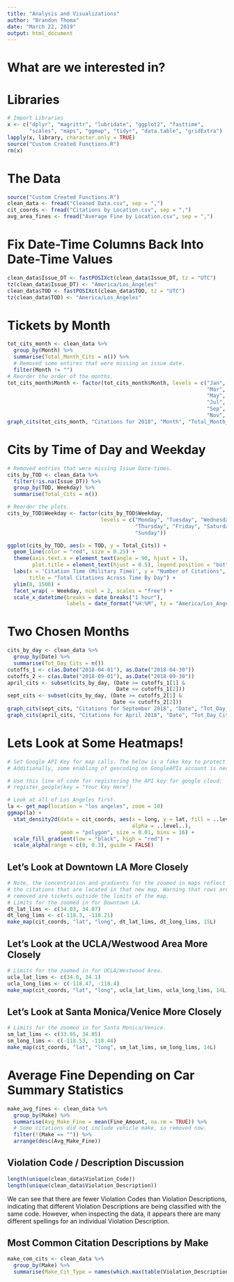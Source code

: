 ```yaml
---
title: "Analysis and Visualizations"
author: "Brandon Thoma"
date: "March 22, 2019"
output: html_document
---
```


# What are we interested in?

# Libraries

```r
# Import Libraries
x <- c("dplyr", "magrittr", "lubridate", "ggplot2", "fasttime",
       "scales", "maps", "ggmap", "tidyr", "data.table", "gridExtra")
lapply(x, library, character.only = TRUE)
source("Custom Created Functions.R")
rm(x)
```

# The Data

```r
source("Custom Created Functions.R")
clean_data <- fread("Cleaned Data.csv", sep = ",")
cit_coords <- fread("Citations by Location.csv", sep = ",")
avg_area_fines <- fread("Average Fine by Location.csv", sep = ",")
```

# Fix Date-Time Columns Back Into Date-Time Values

```r
clean_data$Issue_DT <- fastPOSIXct(clean_data$Issue_DT, tz = "UTC")
tz(clean_data$Issue_DT) <- "America/Los_Angeles"
clean_data$TOD <- fastPOSIXct(clean_data$TOD, tz = "UTC")
tz(clean_data$TOD) <- "America/Los_Angeles"
```

# Tickets by Month

```r
tot_cits_month <- clean_data %>%
  group_by(Month) %>%
  summarise(Total_Month_Cits = n()) %>%
  # Removed some entires that were missing an issue date.
  filter(Month != "")
# Reorder the order of the months.
tot_cits_month$Month <- factor(tot_cits_month$Month, levels = c("Jan", "Feb",
                                                                "Mar", "Apr",
                                                                "May", "Jun",
                                                                "Jul", "Aug",
                                                                "Sep", "Oct",
                                                                "Nov", "Dec"))
graph_cits(tot_cits_month, "Citations for 2018", "Month", "Total_Month_Cits")
```

# Cits by Time of Day and Weekday

```r
# Removed entries that were missing Issue Date-times.
cits_by_TOD <- clean_data %>%
  filter(!is.na(Issue_DT)) %>%
  group_by(TOD, Weekday) %>%
  summarise(Total_Cits = n())

# Reorder the plots.
cits_by_TOD$Weekday <- factor(cits_by_TOD$Weekday,
                              levels = c("Monday", "Tuesday", "Wednesday",
                                         "Thursday", "Friday", "Saturday",
                                         "Sunday"))

ggplot(cits_by_TOD, aes(x = TOD, y = Total_Cits)) +
  geom_line(color = "red", size = 0.25) + 
  theme(axis.text.x = element_text(angle = 90, hjust = 1),
        plot.title = element_text(hjust = 0.5), legend.position = "bottom") + 
  labs(x = 'Citation Time (Military Time)', y = "Number of Citations",
       title = "Total Citations Across Time By Day") + 
  ylim(0, 1500) +
  facet_wrap( ~ Weekday, ncol = 2, scales = "free") +
  scale_x_datetime(breaks = date_breaks("1 hour"),
                   labels = date_format("%H:%M", tz = "America/Los_Angeles"))
```

# Two Chosen Months

```r
cits_by_day <- clean_data %>%
  group_by(Date) %>%
  summarise(Tot_Day_Cits = n())
cutoffs_1 <- c(as.Date("2018-04-01"), as.Date("2018-04-30"))
cutoffs_2 <- c(as.Date("2018-09-01"), as.Date("2018-09-30"))
april_cits <- subset(cits_by_day, (Date >= cutoffs_1[1] &
                                   Date <= cutoffs_1[2]))
sept_cits <- subset(cits_by_day, (Date >= cutoffs_2[1] &
                                  Date <= cutoffs_2[2]))
graph_cits(sept_cits, "Citations for September 2018", "Date", "Tot_Day_Cits")
graph_cits(april_cits, "Citations for April 2018", "Date", "Tot_Day_Cits")
```

# Lets Look at Some Heatmaps!

```r
# Set Google API Key for map calls. The below is a fake key to protect my key.
# Additionally, some enabling of geocoding on GoogleAPIs account is necessary.

# Use this line of code for registering the API key for google cloud:
# register_google(key = "Your Key Here")

# Look at all of Los Angeles first.
la <- get_map(location = "los angeles", zoom = 10)
ggmap(la) +
  stat_density2d(data = cit_coords, aes(x = long, y = lat, fill = ..level..,
                                        alpha = ..level..),
                 geom = "polygon", size = 0.01, bins = 16) +
  scale_fill_gradient(low = "black", high = "red") +
  scale_alpha(range = c(0, 0.3), guide = FALSE)
```

## Let's Look at Downtown LA More Closely

```r
# Note, the concentration and gradients for the zoomed in maps reflect only
# the citations that are located in that new map. Warning that rows are
# removed are tickets outside the limits of the map.
# Limits for the zoomed in for Downtown LA.
dt_lat_lims <- c(34.03, 34.07)
dt_long_lims <- c(-118.3, -118.21)
make_map(cit_coords, "lat", "long", dt_lat_lims, dt_long_lims, 15L)
```

## Let's Look at the UCLA/Westwood Area More Closely

```r
# Limits for the zoomed in for UCLA/Westwood Area.
ucla_lat_lims <- c(34.0, 34.1)
ucla_long_lims <- c(-118.47, -118.4)
make_map(cit_coords, "lat", "long", ucla_lat_lims, ucla_long_lims, 14L)
```

## Let's Look at Santa Monica/Venice More Closely

```r
# Limits for the zoomed in for Santa Monica/Venice.
sm_lat_lims <- c(33.95, 34.05)
sm_long_lims <- c(-118.53, -118.44)
make_map(cit_coords, "lat", "long", sm_lat_lims, sm_long_lims, 14L)
```

# Average Fine Depending on Car Summary Statistics

```r
make_avg_fines <- clean_data %>%
  group_by(Make) %>%
  summarise(Avg_Make_Fine = mean(Fine_Amount, na.rm = TRUE)) %>%
  # Some citations did not include vehicle make, so removed now.
  filter(!(Make == "")) %>%
  arrange(desc(Avg_Make_Fine))
```

## Violation Code / Description Discussion

```r
length(unique(clean_data$Violation_Code))
length(unique(clean_data$Violation_Description))
```

We can see that there are fewer Violation Codes than Violation Descriptions,
indicating that different Violation Descriptions are being classified with the
same code. However, when inspecting the data, it appears there are many
different spellings for an individual Violation Description.

## Most Common Citation Descriptions by Make

```r
make_com_cits <- clean_data %>%
  group_by(Make) %>%
  summarise(Make_Cit_Type = names(which.max(table(Violation_Description))))
```
